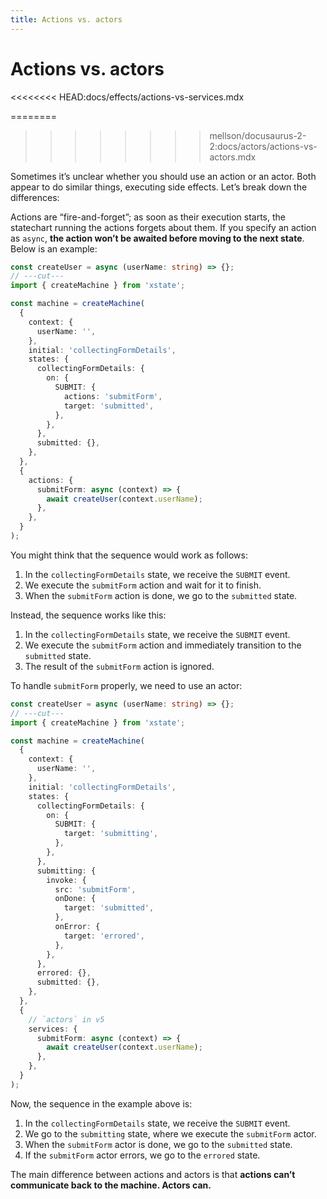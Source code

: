 ```yaml
---
title: Actions vs. actors
---
```


# Actions vs. actors

<<<<<<<< HEAD:docs/effects/actions-vs-services.mdx
<!-- Needs technical review -->

<!-- deps: ["actors", "actions", "promise-services"] -->
========
<!-- deps: ["actors", "actions", "promise-actors"] -->
>>>>>>>> mellson/docusaurus-2-2:docs/actors/actions-vs-actors.mdx

Sometimes it’s unclear whether you should use an action or an actor. Both appear to do similar things, executing side effects. Let’s break down the differences:

Actions are “fire-and-forget”; as soon as their execution starts, the statechart running the actions forgets about them. If you specify an action as `async`, **the action won’t be awaited before moving to the next state**. Below is an example:

```ts twoslash
const createUser = async (userName: string) => {};
// ---cut---
import { createMachine } from 'xstate';

const machine = createMachine(
  {
    context: {
      userName: '',
    },
    initial: 'collectingFormDetails',
    states: {
      collectingFormDetails: {
        on: {
          SUBMIT: {
            actions: 'submitForm',
            target: 'submitted',
          },
        },
      },
      submitted: {},
    },
  },
  {
    actions: {
      submitForm: async (context) => {
        await createUser(context.userName);
      },
    },
  }
);
```

You might think that the sequence would work as follows:

1. In the `collectingFormDetails` state, we receive the `SUBMIT` event.
2. We execute the `submitForm` action and wait for it to finish.
3. When the `submitForm` action is done, we go to the `submitted` state.

Instead, the sequence works like this:

1. In the `collectingFormDetails` state, we receive the `SUBMIT` event.
2. We execute the `submitForm` action and immediately transition to the `submitted` state.
3. The result of the `submitForm` action is ignored.

To handle `submitForm` properly, we need to use an actor:

```ts twoslash {13, 17-27}
const createUser = async (userName: string) => {};
// ---cut---
import { createMachine } from 'xstate';

const machine = createMachine(
  {
    context: {
      userName: '',
    },
    initial: 'collectingFormDetails',
    states: {
      collectingFormDetails: {
        on: {
          SUBMIT: {
            target: 'submitting',
          },
        },
      },
      submitting: {
        invoke: {
          src: 'submitForm',
          onDone: {
            target: 'submitted',
          },
          onError: {
            target: 'errored',
          },
        },
      },
      errored: {},
      submitted: {},
    },
  },
  {
    // `actors` in v5
    services: {
      submitForm: async (context) => {
        await createUser(context.userName);
      },
    },
  }
);
```

Now, the sequence in the example above is:

1. In the `collectingFormDetails` state, we receive the `SUBMIT` event.
2. We go to the `submitting` state, where we execute the `submitForm` actor.
3. When the `submitForm` actor is done, we go to the `submitted` state.
4. If the `submitForm` actor errors, we go to the `errored` state.

The main difference between actions and actors is that **actions can’t communicate back to the machine. Actors can.**
